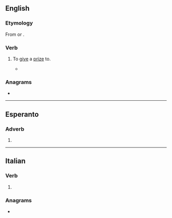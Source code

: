 ==English==

===Etymology===
From {{m|en|premium}} or {{uder|en|la|praemium||prize}}.

===Verb===
{{en-verb}}

# {{lb|en|transitive}} To [[give]] a [[prize]] to.
#* {{quote-journal|en|journal=Landscape Architecture|volume=80|page=170|year=1990|passage=Inevitably, a jury numbed by a succession of slides '''premiates''' some designs because they are "interesting" or "different."}}

===Anagrams===
* {{anagrams|en|a=aeeimprt|eta prime|etaprime|imperate}}

----

==Esperanto==

===Adverb===
{{eo-part}}

# {{eo-form of|premi|ate}}

----

==Italian==

===Verb===
{{head|it|verb form}}

# {{inflection of|it|premere||2|p|pres|subj}}

===Anagrams===
* {{anagrams|it|a=aeeimprt|imperate|permeati|pietrame|temperai}}
